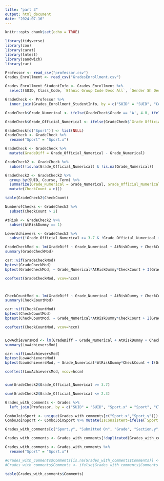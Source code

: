 ```yaml
---
title: "part 3"
output: html_document
date: "2024-07-16"
---
```


```r
knitr::opts_chunk$set(echo = TRUE)
```



```r
library(tidyverse)
library(zoo)
library(carat)
library(lmtest)
library(sandwich)
library(car)
```


```r
Professor <- read_csv("professor.csv")
Grades_Enrollment <- read_csv("GradesEnrollment.csv")
```


```r
Grades_Enrollment_StudentInfo <- Grades_Enrollment %>%
  select(SUID, Class_Code, `Ethnic Group Code Desc All`, `Gender Sh Desc`, `Acad Prog Sh Desc`, Sport.x, Term, `Acad Level Begin Term Desc`, `Units Taken in Semester`, `Units Passed in Semester`, `Total Cumulative`,`Curr Gpa`, `Cum Gpa`, `Units Taken`, `Grade Official`, College)

GradeCheck <- Professor %>%
  inner_join(Grades_Enrollment_StudentInfo, by = c("SUID" = "SUID", "Course" = "Class_Code"))

GradeCheck$Grade_Numerical <- ifelse(GradeCheck$Grade == 'A', 4.0, ifelse(GradeCheck$Grade == 'A-', 3.7, ifelse(GradeCheck$Grade == 'B+', 3.3, ifelse(GradeCheck$Grade == 'B', 3.0, ifelse(GradeCheck$Grade == 'B-', 2.7, ifelse(GradeCheck$Grade == 'C+', 2.3, ifelse(GradeCheck$Grade == 'C', 2.0, ifelse(GradeCheck$Grade == 'C-', 1.7, ifelse(GradeCheck$Grade == 'D+', 1.3, ifelse(GradeCheck$Grade == 'D', 1.0, ifelse(GradeCheck$Grade == 'D-', 0.7, ifelse(GradeCheck$Grade == 'F', 0.0, NA))))))))))))

GradeCheck$Grade_Official_Numerical <- ifelse(GradeCheck$`Grade Official` == 'A', 4.0, ifelse(GradeCheck$`Grade Official` == 'A-', 3.7, ifelse(GradeCheck$`Grade Official` == 'B+', 3.3, ifelse(GradeCheck$`Grade Official` == 'B', 3.0, ifelse(GradeCheck$`Grade Official` == 'B-', 2.7, ifelse(GradeCheck$`Grade Official` == 'C+', 2.3, ifelse(GradeCheck$`Grade Official` == 'C', 2.0, ifelse(GradeCheck$`Grade Official` == 'C-', 1.7, ifelse(GradeCheck$`Grade Official` == 'D+', 1.3, ifelse(GradeCheck$`Grade Official` == 'D', 1.0, ifelse(GradeCheck$`Grade Official` == 'D-', 0.7, ifelse(GradeCheck$Grade == 'F', 0.0, NA))))))))))))

GradeCheck[c("Sport")] <- list(NULL)
GradeCheck <- GradeCheck %>%
  rename("Sport" = "Sport.x")

GradeCheck <- GradeCheck %>%
  mutate(GradeDiff = Grade_Official_Numerical - Grade_Numerical)

```


```r
GradeCheck2 <- GradeCheck %>%
  subset(!is.na(Grade_Official_Numerical) & !is.na(Grade_Numerical))

GradeCheck2 <- GradeCheck2 %>%
  group_by(SUID, Course, Term) %>%
  summarize(Grade_Numerical = Grade_Numerical, Grade_Official_Numerical = Grade_Official_Numerical, GradeDiff = GradeDiff, AtRiskDummy = AtRiskDummy) %>%
  mutate(CheckCount = n())

table(GradeCheck2$CheckCount)

NumberofChecks <- GradeCheck2 %>%
  subset(CheckCount > 2)

AtRisk <- GradeCheck2 %>%
  subset(AtRiskDummy == 1)

LowerAchievers <- GradeCheck2 %>%
  subset(!Grade_Official_Numerical >= 3.7 & !Grade_Official_Numerical <= 2.3)
```

```r
GradeCheckMod <- lm(GradeDiff ~ Grade_Numerical + AtRiskDummy + CheckCount, data = GradeCheck2)
summary(GradeCheckMod)

car::vif(GradeCheckMod)
bptest(GradeCheckMod)
bptest(GradeCheckMod, ~ Grade_Numerical*AtRiskDummy*CheckCount + I(Grade_Numerical^2) + I(AtRiskDummy^2) + I(CheckCount^2), data = GradeCheck2)

coeftest(GradeCheckMod, vcov=hccm)



CheckCountMod <- lm(GradeDiff ~ Grade_Numerical + AtRiskDummy + CheckCount, data = NumberofChecks)
summary(CheckCountMod)

car::vif(CheckCountMod)
bptest(CheckCountMod)
bptest(CheckCountMod, ~ Grade_Numerical*AtRiskDummy*CheckCount + I(Grade_Numerical^2) + I(AtRiskDummy^2) + I(CheckCount^2), data = NumberofChecks)

coeftest(CheckCountMod, vcov=hccm)


LowAchieversMod <- lm(GradeDiff ~ Grade_Numerical + AtRiskDummy + CheckCount, data = LowerAchievers)
summary(LowAchieversMod)

car::vif(LowAchieversMod)
bptest(LowAchieversMod)
bptest(LowAchieversMod, ~ Grade_Numerical*AtRiskDummy*CheckCount + I(Grade_Numerical^2) + I(AtRiskDummy^2) + I(CheckCount^2), data = LowerAchievers)

coeftest(LowAchieversMod, vcov=hccm)


sum(GradeCheck2$Grade_Official_Numerical >= 3.7)

sum(GradeCheck2$Grade_Official_Numerical <= 2.3)

```





```r
Grades_with_comments <- Grades %>%
  left_join(Professor, by = c("SUID" = "SUID", "Sport.x" = "Sport", "Class_Code" = "Course"))

ComboJoinSport <- unique(Grades_with_comments[c("Sport.x","Sport.y")])
ComboJoinSport <- ComboJoinSport %>% mutate(IsConsistent=ifelse(`Sport.x`==`Sport.y`,1,0))

Grades_with_comments[c("Sport.y", "Submitted On", "Grade", "Section.y", "Comments")] <- list(NULL)

Grades_with_comments <- Grades_with_comments[!duplicated(Grades_with_comments), ]

Grades_with_comments <- Grades_with_comments %>%
  rename("Sport" = "Sport.x")

#Grades_with_comments$Comments[is.na(Grades_with_comments$Comments)] <- "No Comment"
#Grades_with_comments$Comments <- ifelse(Grades_with_comments$Comments == "N/A", "No Comment", Grades_with_comments$Comments)

table(Grades_with_comments$Comments)


```


